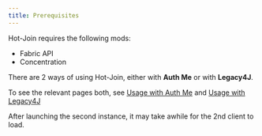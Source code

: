 ```yaml
---
title: Prerequisites
---
```


Hot-Join requires the following mods:
- Fabric API
- Concentration

There are 2 ways of using Hot-Join, either with **Auth Me** or with **Legacy4J**.

To see the relevant pages both, see [Usage with Auth Me](authme) and [Usage with Legacy4J](legacy4j)

<Callout>
After launching the second instance, it may take awhile for the 2nd client to load.
</Callout>
